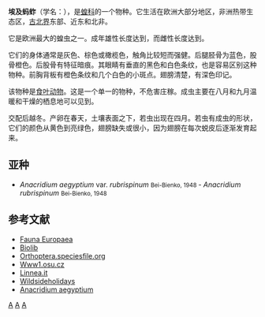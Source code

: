 {{Speciesbox
| image = Grasshopper November 2008-3.jpg
| image_caption =
| genus = Anacridium
| species = aegyptium
| authority = ([[林奈|Linnaeus]], [[自然系统第十版|1758]])
| display_parents = 4
| synonyms_ref=<ref>[https://www.biolib.cz/en/taxon/id214/ BioLib]</ref>
|synonyms={{collapsible list|bullets = true
| ''Acridium aegyptiums'' <small>(Linnaeus, 1758)</small>
| ''Acridium albidiferum'' <small>(Walker, 1870)</small>
| ''Acridium indecisum'' <small>(Walker, 1870)</small>
| ''Acridium lineola''
| ''Acridium indecisum'' <small>(Walker, 1870)</small>
| ''Flamiruizia stuardoi'' <small>Liebermann, 1943</small>
| ''Gryllus aegyptium'' <small>Linnaeus, 1764</small>
| ''Gryllus lineola'' <small>Fabricius, 1781</small>
| ''Gryllus nubecula'' <small>Thunberg, 1815</small>
| ''Orthacanthacris aegyptia'' <small>(Linnaeus, 1764)</small>}}
}}

'''埃及蚂蚱'''（学名：{{lang|la|''Anacridium aegyptium''}}），是[[蝗科|蝗科]]的一个物种。它生活在欧洲大部分地区，非洲热带生态区，[[古北界|古北界]]东部、近东和北非。

它是欧洲最大的蝗虫之一。成年雄性长度达到{{convert|30|-|55|mm}}，而雌性长度达到{{convert|65|-|70|mm}}。

它们的身体通常是灰色、棕色或橄榄色，触角比较短而强健。后腿胫骨为蓝色，股骨橙色。后股骨有特征暗痕。其眼睛有垂直的黑色和白色条纹，也是容易区别这种物种。前胸背板有橙色条纹和几个白色的小斑点。翅膀清楚，有深色印记。

该物种是[[食叶动物|食叶动物]]。这是一个单一的物种，不危害庄稼。成虫主要在八月和九月温暖和干燥的栖息地可以见到。

交配后越冬。产卵在春天，土壤表面之下，若虫出现在四月。若虫有成虫的形状，它们的颜色从黄色到亮绿色，翅膀缺失或很小，因为翅膀在每次蜕皮后逐渐发育起来。

==亚种==
* ''Anacridium aegyptium'' var. ''rubrispinum'' <small> Bei-Bienko, 1948 </small> - ''Anacridium rubrispinum'' <small> Bei-Bienko, 1948</small>

==参考文献==
{{reflist}}

* [https://web.archive.org/web/20111103025714/http://www.faunaeur.org/distribution_table.php Fauna Europaea]
* [http://www.biolib.cz/en/taxon/id214/ Biolib] {{Wayback|url=http://www.biolib.cz/en/taxon/id214/ |date=20191231213513 }}
* [http://orthoptera.speciesfile.org/Common/basic/Taxa.aspx?TaxonNameID=48972 Orthoptera.speciesfile.org] {{Wayback|url=http://orthoptera.speciesfile.org/Common/basic/Taxa.aspx?TaxonNameID=48972 |date=20191231122750 }}
* [http://www1.osu.cz/orthoptera/druhy/ana_aeg.htm Www1.osu.cz] {{Wayback|url=http://www1.osu.cz/orthoptera/druhy/ana_aeg.htm |date=20200807092526 }}
* [http://www.linnea.it/orthoptera-cavallette-grilli/anacridium-aegyptium.php Linnea.it] {{Wayback|url=http://www.linnea.it/orthoptera-cavallette-grilli/anacridium-aegyptium.php |date=20140110144054 }}
* [https://web.archive.org/web/20111004155616/http://www.wildsideholidays.com/natural/insects-and-creepy-crawlies/95-crickets-grasshoppers-and-bush-crickets/305-egyptian-grasshopper-anacridium-aegyptium-langosta-egipcia.html Wildsideholidays]
* [http://waste.ideal.es/anacridiumaegyptium.htm Anacridium aegyptium] {{Wayback|url=http://waste.ideal.es/anacridiumaegyptium.htm |date=20200808154528 }}
{{Taxonbar|from=Q253982}}

[[Category:刺胸蝗亚科|A]]
[[Category:卡尔·林奈命名的生物分类|A]]
[[Category:1758年描述的昆虫|A]]